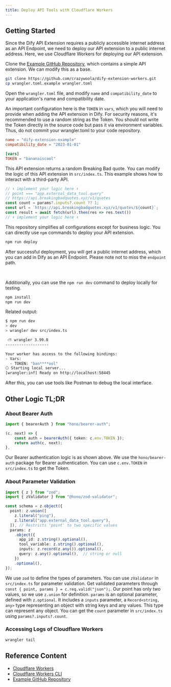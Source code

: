 ```yaml
---
title: Deploy API Tools with Cloudflare Workers
---
```



## Getting Started

Since the Dify API Extension requires a publicly accessible internet address as an API Endpoint, we need to deploy our API extension to a public internet address. Here, we use Cloudflare Workers for deploying our API extension.

Clone the [Example GitHub Repository](https://github.com/crazywoola/dify-extension-workers), which contains a simple API extension. We can modify this as a base.

```bash
git clone https://github.com/crazywoola/dify-extension-workers.git
cp wrangler.toml.example wrangler.toml
```

Open the `wrangler.toml` file, and modify `name` and `compatibility_date` to your application's name and compatibility date.

An important configuration here is the `TOKEN` in `vars`, which you will need to provide when adding the API extension in Dify. For security reasons, it's recommended to use a random string as the Token. You should not write the Token directly in the source code but pass it via environment variables. Thus, do not commit your wrangler.toml to your code repository.

```toml
name = "dify-extension-example"
compatibility_date = "2023-01-01"

[vars]
TOKEN = "bananaiscool"
```

This API extension returns a random Breaking Bad quote. You can modify the logic of this API extension in `src/index.ts`. This example shows how to interact with a third-party API.

```typescript
// ⬇️ implement your logic here ⬇️
// point === "app.external_data_tool.query"
// https://api.breakingbadquotes.xyz/v1/quotes
const count = params?.inputs?.count ?? 1;
const url = `https://api.breakingbadquotes.xyz/v1/quotes/${count}`;
const result = await fetch(url).then(res => res.text())
// ⬆️ implement your logic here ⬆️
```

This repository simplifies all configurations except for business logic. You can directly use `npm` commands to deploy your API extension.

```bash
npm run deploy
```

After successful deployment, you will get a public internet address, which you can add in Dify as an API Endpoint. Please note not to miss the `endpoint` path.

<div class="image-side-by-side">
  <img
src="https://assets-docs.dify.ai/dify-enterprise-mintlify/en/guides/extension/api-based-extension/9433a486a441713ade6270e9dc6c0544.png"
className="mx-auto"
alt=""
/>
  <img
src="https://assets-docs.dify.ai/dify-enterprise-mintlify/en/guides/extension/api-based-extension/72c285e58ec136a1a9a66f61b4b41ca1.png"
className="mx-auto"
alt=""
/>
</div>

Additionally, you can use the `npm run dev` command to deploy locally for testing.

```bash
npm install
npm run dev
```

Related output:

```bash
$ npm run dev
> dev
> wrangler dev src/index.ts

 ⛅️ wrangler 3.99.0
-------------------

Your worker has access to the following bindings:
- Vars:
  - TOKEN: "ban****ool"
⎔ Starting local server...
[wrangler:inf] Ready on http://localhost:58445
```

After this, you can use tools like Postman to debug the local interface.

## Other Logic TL;DR

### About Bearer Auth

```typescript
import { bearerAuth } from "hono/bearer-auth";

(c, next) => {
    const auth = bearerAuth({ token: c.env.TOKEN });
    return auth(c, next);
},
```

Our Bearer authentication logic is as shown above. We use the `hono/bearer-auth` package for Bearer authentication. You can use `c.env.TOKEN` in `src/index.ts` to get the Token.

### About Parameter Validation

```typescript
import { z } from "zod";
import { zValidator } from "@hono/zod-validator";

const schema = z.object({
  point: z.union([
    z.literal("ping"),
    z.literal("app.external_data_tool.query"),
  ]), // Restricts 'point' to two specific values
  params: z
    .object({
      app_id: z.string().optional(),
      tool_variable: z.string().optional(),
      inputs: z.record(z.any()).optional(),
      query: z.any().optional(),  // string or null
    })
    .optional(),
});
```

We use `zod` to define the types of parameters. You can use `zValidator` in `src/index.ts` for parameter validation. Get validated parameters through `const { point, params } = c.req.valid("json");`. Our point has only two values, so we use `z.union` for definition. `params` is an optional parameter, defined with `z.optional`. It includes a `inputs` parameter, a `Record<string, any>` type representing an object with string keys and any values. This type can represent any object. You can get the `count` parameter in `src/index.ts` using `params?.inputs?.count`.

### Accessing Logs of Cloudflare Workers

```bash
wrangler tail
```

## Reference Content

* [Cloudflare Workers](https://workers.cloudflare.com/)
* [Cloudflare Workers CLI](https://developers.cloudflare.com/workers/cli-wrangler/install-update)
* [Example GitHub Repository](https://github.com/crazywoola/dify-extension-workers)
